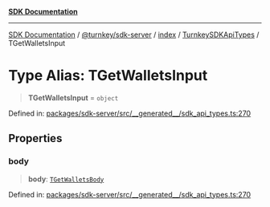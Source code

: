 [**SDK Documentation**](../../../../../../README.mdx)

***

[SDK Documentation](../../../../../../packages.mdx) / [@turnkey/sdk-server](../../../../README.mdx) / [index](../../../README.mdx) / [TurnkeySDKApiTypes](../README.mdx) / TGetWalletsInput

# Type Alias: TGetWalletsInput

> **TGetWalletsInput** = `object`

Defined in: [packages/sdk-server/src/\_\_generated\_\_/sdk\_api\_types.ts:270](https://github.com/tkhq/sdk/blob/fd49bfe86475c8603b3eb385aa101efa36fa32fc/packages/sdk-server/src/__generated__/sdk_api_types.ts#L270)

## Properties

### body

> **body**: [`TGetWalletsBody`](TGetWalletsBody.mdx)

Defined in: [packages/sdk-server/src/\_\_generated\_\_/sdk\_api\_types.ts:270](https://github.com/tkhq/sdk/blob/fd49bfe86475c8603b3eb385aa101efa36fa32fc/packages/sdk-server/src/__generated__/sdk_api_types.ts#L270)
